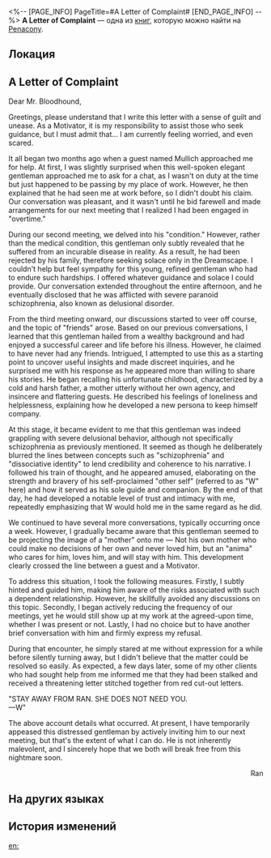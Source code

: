 <%-- [PAGE_INFO]
PageTitle=#A Letter of Complaint#
[END_PAGE_INFO] --%>
{{Дополнить}}
{{Книга Инфобокс
|id           = 328
|partIds      = 190604
|Название     = 
|Изображение  = Предмет Журнал Пенакония.png
|Мир          = Penacony
|Томов        = 1
|Автор        = <!--нужно добавить-->
|Описание     = A complaint letter from a Dreamscape Motivator to The Family, expressing concerns about a guest named Mullich had caused a severe negative impact on their own mental well-being.
|Том1         = {{tx}}
|Источник1    = {{tx|Отсутствует источник}}
|Персонажи    = 
|Фракции      = 
}}
'''A Letter of Complaint''' — одна из [[Книги|книг]], которую можно найти на [[Penacony]].

==Локация==
{{Отметка карты|<!--название карты-->|<!--id отметки-->}}

==A Letter of Complaint==
Dear Mr. Bloodhound,

Greetings, please understand that I write this letter with a sense of guilt and unease. As a Motivator, it is my responsibility to assist those who seek guidance, but I must admit that... I am currently feeling worried, and even scared.

It all began two months ago when a guest named Mullich approached me for help. At first, I was slightly surprised when this well-spoken elegant gentleman approached me to ask for a chat, as I wasn't on duty at the time but just happened to be passing by my place of work. However, he then explained that he had seen me at work before, so I didn't doubt his claim. Our conversation was pleasant, and it wasn't until he bid farewell and made arrangements for our next meeting that I realized I had been engaged in "overtime."

During our second meeting, we delved into his "condition." However, rather than the medical condition, this gentleman only subtly revealed that he suffered from an incurable disease in reality. As a result, he had been rejected by his family, therefore seeking solace only in the Dreamscape. I couldn't help but feel sympathy for this young, refined gentleman who had to endure such hardships. I offered whatever guidance and solace I could provide. Our conversation extended throughout the entire afternoon, and he eventually disclosed that he was afflicted with severe paranoid schizophrenia, also known as delusional disorder.

From the third meeting onward, our discussions started to veer off course, and the topic of "friends" arose. Based on our previous conversations, I learned that this gentleman hailed from a wealthy background and had enjoyed a successful career and life before his illness. However, he claimed to have never had any friends. Intrigued, I attempted to use this as a starting point to uncover useful insights and made discreet inquiries, and he surprised me with his response as he appeared more than willing to share his stories. He began recalling his unfortunate childhood, characterized by a cold and harsh father, a mother utterly without her own agency, and insincere and flattering guests. He described his feelings of loneliness and helplessness, explaining how he developed a new persona to keep himself company.

At this stage, it became evident to me that this gentleman was indeed grappling with severe delusional behavior, although not specifically schizophrenia as previously mentioned. It seemed as though he deliberately blurred the lines between concepts such as "schizophrenia" and "dissociative identity" to lend credibility and coherence to his narrative. I followed his train of thought, and he appeared amused, elaborating on the strength and bravery of his self-proclaimed "other self" (referred to as "W" here) and how it served as his sole guide and companion. By the end of that day, he had developed a notable level of trust and intimacy with me, repeatedly emphasizing that W would hold me in the same regard as he did.

We continued to have several more conversations, typically occurring once a week. However, I gradually became aware that this gentleman seemed to be projecting the image of a "mother" onto me &mdash; Not his own mother who could make no decisions of her own and never loved him, but an "anima" who cares for him, loves him, and will stay with him. This development clearly crossed the line between a guest and a Motivator.

To address this situation, I took the following measures. Firstly, I subtly hinted and guided him, making him aware of the risks associated with such a dependent relationship. However, he skillfully avoided any discussions on this topic. Secondly, I began actively reducing the frequency of our meetings, yet he would still show up at my work at the agreed-upon time, whether I was present or not. Lastly, I had no choice but to have another brief conversation with him and firmly express my refusal.

During that encounter, he simply stared at me without expression for a while before silently turning away, but I didn't believe that the matter could be resolved so easily. As expected, a few days later, some of my other clients who had sought help from me informed me that they had been stalked and received a threatening letter stitched together from red cut-out letters.

"STAY AWAY FROM RAN. SHE DOES NOT NEED YOU.<br />
&mdash;W"

The above account details what occurred. At present, I have temporarily appeased this distressed gentleman by actively inviting him to our next meeting, but that's the extent of what I can do. He is not inherently malevolent, and I sincerely hope that we both will break free from this nightmare soon.<br /><div align="right">Ran</div>

==На других языках==
{{На других языках
|en   = A Letter of Complaint
|zhs  = 投诉信一则
|zht  = 一封投訴信
|ja   = 苦情申し立ての手紙
|ko   = 항의 편지
|es   = Carta de reclamo
|fr   = Lettre de réclamation
|ru   = Жалоба
|th   = จดหมายร้องเรียนฉบับหนึ่ง
|vi   = Một Bức Thư Khiếu Nại
|de   = Ein Beschwerdeschreiben
|id   = Sepucuk Surat Keluhan
|pt   = Uma Carta de Reclamação
}}

==История изменений==
{{История изменений|3.5}}

[[en:]]